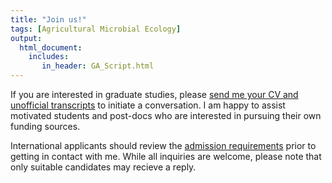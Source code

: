 ```yaml
---
title: "Join us!"
tags: [Agricultural Microbial Ecology]
output: 
  html_document:
    includes:
       in_header: GA_Script.html
---
```

  
If you are interested in graduate studies, please [send me your CV and unofficial transcripts](contact.html) to initiate a conversation. I am happy to assist motivated students and post-docs who are interested in pursuing their own funding sources.  

International applicants should review the [admission requirements](http://umanitoba.ca/faculties/graduate_studies/admissions/139.html {:target="_blank"}) prior to getting in contact with me. While all inquiries are welcome, please note that only suitable candidates may recieve a reply.